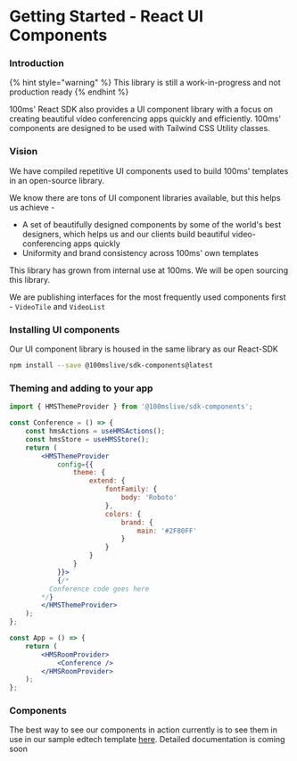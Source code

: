 # Getting Started - React UI Components

### Introduction

{% hint style="warning" %}
This library is still a work-in-progress and not production ready
{% endhint %}

100ms' React SDK also provides a UI component library with a focus on creating beautiful video conferencing apps quickly and efficiently. 100ms' components are designed to be used with Tailwind CSS Utility classes.

### Vision

We have compiled repetitive UI components used to build 100ms' templates in an open-source library.

We know there are tons of UI component libraries available, but this helps us achieve -

-   A set of beautifully designed components by some of the world's best designers, which helps us and our clients build beautiful video-conferencing apps quickly
-   Uniformity and brand consistency across 100ms' own templates

This library has grown from internal use at 100ms. We will be open sourcing this library.

We are publishing interfaces for the most frequently used components first - `VideoTile` and `VideoList`

### Installing UI components

Our UI component library is housed in the same library as our React-SDK

```bash
npm install --save @100mslive/sdk-components@latest
```

### Theming and adding to your app

```jsx
import { HMSThemeProvider } from '@100mslive/sdk-components';

const Conference = () => {
    const hmsActions = useHMSActions();
    const hmsStore = useHMSStore();
    return (
        <HMSThemeProvider
            config={{
                theme: {
                    extend: {
                        fontFamily: {
                            body: 'Roboto'
                        },
                        colors: {
                            brand: {
                                main: '#2F80FF'
                            }
                        }
                    }
                }
            }}>
            {/*
          Conference code goes here
        */}
        </HMSThemeProvider>
    );
};

const App = () => {
    return (
        <HMSRoomProvider>
            <Conference />
        </HMSRoomProvider>
    );
};
```

### Components

The best way to see our components in action currently is to see them in use in our sample edtech template [here](https://github.com/100mslive/100ms-web-v2). Detailed documentation is coming soon
